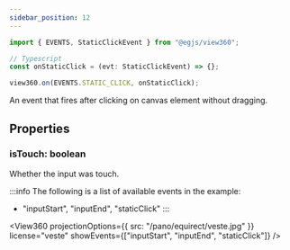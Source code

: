 ```yaml
---
sidebar_position: 12
---
```



```ts
import { EVENTS, StaticClickEvent } from "@egjs/view360";

// Typescript
const onStaticClick = (evt: StaticClickEvent) => {};

view360.on(EVENTS.STATIC_CLICK, onStaticClick);
```

An event that fires after clicking on canvas element without dragging.

## Properties
### isTouch: boolean
Whether the input was touch.

:::info
The following is a list of available events in the example:
- "inputStart", "inputEnd", "staticClick"
:::

<View360
  projectionOptions={{
    src: "/pano/equirect/veste.jpg"
  }}
  license="veste"
  showEvents={["inputStart", "inputEnd", "staticClick"]} />
